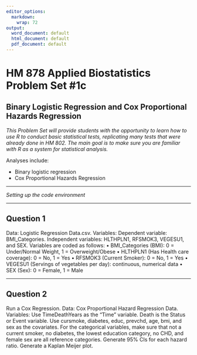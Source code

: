 ---
editor_options:
  markdown:
    wrap: 72
output:
  word_document: default
  html_document: default
  pdf_document: default
---

# HM 878 Applied Biostatistics Problem Set #1c

## Binary Logistic Regression and Cox Proportional Hazards Regression

*This Problem Set will provide students with the opportunity to learn
how to use R to conduct basic statistical tests, replicating many tests
that were already done in HM 802. The main goal is to make sure you are
familiar with R as a system for statistical analysis.*

Analyses include:

-	Binary logistic regression
-	Cox Proportional Hazards Regression


------------------------------------------------------------------------

*Setting up the code environment*

------------------------------------------------------------------------

## Question 1

Data: Logistic Regression Data.csv. Variables: Dependent variable: BMI_Categories.  Independent variables: HLTHPLN1, RFSMOK3, VEGESU1, and SEX.  Variables are coded as follows:
•	BMI_Categories (BMI): 0 = Under/Normal Weight, 1 = Overweight/Obese
•	HLTHPLN1 (Has Health care coverage): 0 = No, 1 = Yes
•	RFSMOK3 (Current Smoker): 0 = No, 1 = Yes
•	VEGESU1 (Servings of vegetables per day): continuous, numerical data
•	SEX (Sex): 0 = Female, 1 = Male


------------------------------------------------------------------------

## Question 2

Run a Cox Regression. Data: Cox Proportional Hazard Regression Data. Variables: Use TimeDeathYears as the “Time” variable. Death is the Status or Event variable.  Use cursmoke, diabetes, educ, prevchd, age, bmi, and sex as the covariates. For the categorical variables, make sure that not a current smoker, no diabetes, the lowest education category, no CHD, and female sex are all reference categories.  Generate 95% CIs for each hazard ratio. Generate a Kaplan Meijer plot.

